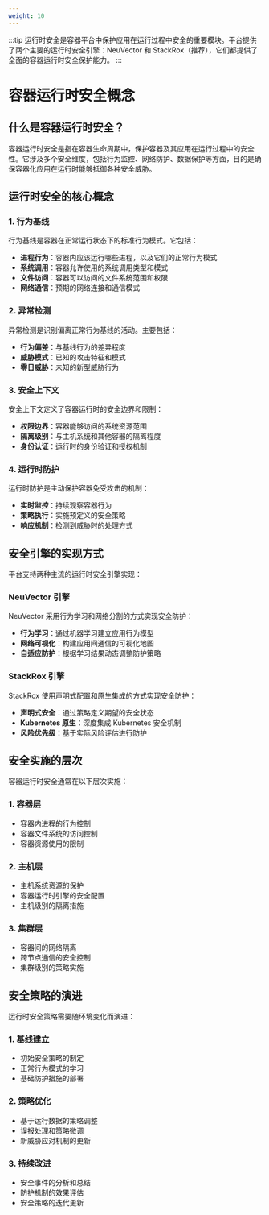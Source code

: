 ```yaml
---
weight: 10
---
```


:::tip
运行时安全是容器平台中保护应用在运行过程中安全的重要模块。平台提供了两个主要的运行时安全引擎：NeuVector 和 StackRox（推荐），它们都提供了全面的容器运行时安全保护能力。
:::

# 容器运行时安全概念

## 什么是容器运行时安全？

容器运行时安全是指在容器生命周期中，保护容器及其应用在运行过程中的安全性。它涉及多个安全维度，包括行为监控、网络防护、数据保护等方面，目的是确保容器化应用在运行时能够抵御各种安全威胁。

## 运行时安全的核心概念

### 1. 行为基线

行为基线是容器在正常运行状态下的标准行为模式。它包括：

- **进程行为**：容器内应该运行哪些进程，以及它们的正常行为模式
- **系统调用**：容器允许使用的系统调用类型和模式
- **文件访问**：容器可以访问的文件系统范围和权限
- **网络通信**：预期的网络连接和通信模式

### 2. 异常检测

异常检测是识别偏离正常行为基线的活动。主要包括：

- **行为偏差**：与基线行为的差异程度
- **威胁模式**：已知的攻击特征和模式
- **零日威胁**：未知的新型威胁行为

### 3. 安全上下文

安全上下文定义了容器运行时的安全边界和限制：

- **权限边界**：容器能够访问的系统资源范围
- **隔离级别**：与主机系统和其他容器的隔离程度
- **身份认证**：运行时的身份验证和授权机制

### 4. 运行时防护

运行时防护是主动保护容器免受攻击的机制：

- **实时监控**：持续观察容器行为
- **策略执行**：实施预定义的安全策略
- **响应机制**：检测到威胁时的处理方式

## 安全引擎的实现方式

平台支持两种主流的运行时安全引擎实现：

### NeuVector 引擎

NeuVector 采用行为学习和网络分割的方式实现安全防护：

- **行为学习**：通过机器学习建立应用行为模型
- **网络可视化**：构建应用间通信的可视化地图
- **自适应防护**：根据学习结果动态调整防护策略

### StackRox 引擎

StackRox 使用声明式配置和原生集成的方式实现安全防护：

- **声明式安全**：通过策略定义期望的安全状态
- **Kubernetes 原生**：深度集成 Kubernetes 安全机制
- **风险优先级**：基于实际风险评估进行防护

## 安全实施的层次

容器运行时安全通常在以下层次实施：

### 1. 容器层

- 容器内进程的行为控制
- 容器文件系统的访问控制
- 容器资源使用的限制

### 2. 主机层

- 主机系统资源的保护
- 容器运行时引擎的安全配置
- 主机级别的隔离措施

### 3. 集群层

- 容器间的网络隔离
- 跨节点通信的安全控制
- 集群级别的策略实施

## 安全策略的演进

运行时安全策略需要随环境变化而演进：

### 1. 基线建立

- 初始安全策略的制定
- 正常行为模式的学习
- 基础防护措施的部署

### 2. 策略优化

- 基于运行数据的策略调整
- 误报处理和策略微调
- 新威胁应对机制的更新

### 3. 持续改进

- 安全事件的分析和总结
- 防护机制的效果评估
- 安全策略的迭代更新